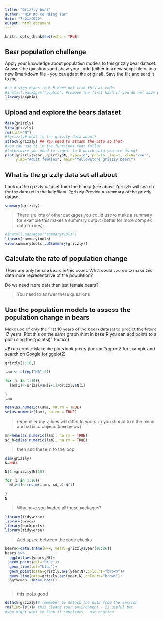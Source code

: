 ```yaml
---
title: "Grizzly bear"
author: "Win Ko Ko Naing Tun"
date: "7/21/2020"
output: html_document
---
```


```r
knitr::opts_chunk$set(echo = TRUE)
```

## Bear population challenge
Apply your knowledge about population models to this grizzly bear dataset. Answer the questions and show your code (either in a new script file or in a new Rmarkdown file - you can adapt the original). Save the file and send it to me. 


```r
# a # sign means that R does not read this as code. 
#install.packages("popbio") #remove the first hash if you do not have popbio installed as a package 
library(popbio)
```

## Upload and explore the bears dataset



```r
data(grizzly)
View(grizzly)
rm(list="N")
#?grizzly# what is the grizzly data about?
attach(grizzly) ## You need to attach the data so that 
#you can use it in the functions that follow 
#(otherwise you need to signal to R which data you are using)
plot(grizzly$year, grizzly$N, type='o', pch=16, las=1, xlab="Year", 
     ylab="Adult females", main="Yellowstone grizzly bears") 
```

## What is the grizzly data set all about

Look up the grizzly dataset from the R help (see above ?grizzly will search for the dataset in the helpfiles).
?grizzly
Provide a summary of the grizzly dataset
```r
summary(grizzly)

```

> There are lots of other packages you could use to make a summary for example this makes a summary output (better for more complex data frames):

```r
#install.packages("summarytools")
library(summarytools)
view(summarytools::dfSummary(grizzly))

```


## Calculate the rate of population change 

There are only female bears in this count. What could you do to make this data more representative of the population?

Do we need more data than just female bears?

> You need to answer these questions

## Use the population models to assess the population change in bears 


Make use of only the first 10 years of the bears dataset to predict the future 17 years.
Plot this on the same graph (hint in base R you can add points to a plot using the "points()" fuction)

#Extra credit:: Make the plots look pretty (look at ?ggplot2 for example and search on Google for ggplot2)

```r
grizzly[1:10,]

lam <- c(rep("NA",9))

for (i in 1:10){
  lam[i]<-grizzly$N[i+1]/grizzly$N[i]
  
}
lam

```
```r
mean(as.numeric(lam), na.rm = TRUE)
sd(as.numeric(lam), na.rm = TRUE)
```

> remember my values will differ to yours so you should turn the mean and sd in to objects (see below)

```r
mn=mean(as.numeric(lam), na.rm = TRUE)
sd_b=sd(as.numeric(lam), na.rm = TRUE)

```

> then add these in to the loop

```r
dim(grizzly)
N=NULL

N[1]=grizzly$N[10]

for (i in 1:16){
  N[i+1]<-rnorm(1,mn, sd_b)*N[1]
  
}
N
```

> Why have you loaded all these packages? 

```r
library(tidyverse)
library(broom)
library(backports)
library(tidyverse)
```

> Add space between the code chunks

```r
bears<-data.frame(N=N, years=grizzly$year[10:26])
bears %>%
  ggplot(aes(years,N))+
  geom_point(col="blue")+
  geom_line(col="blue")+
  geom_point(data=grizzly,aes(year,N),colours="brown")+
  geom_line(data=grizzly,aes(year,N),colours="brown")+
  ggthemes::theme_base()



```


>this looks good

```r
detach(grizzly)# remember to detach the data from the session
rm(list=ls())# this cleans your environment - is useful but 
#you might want to keep it sometimes - use caution
```
```r

```













